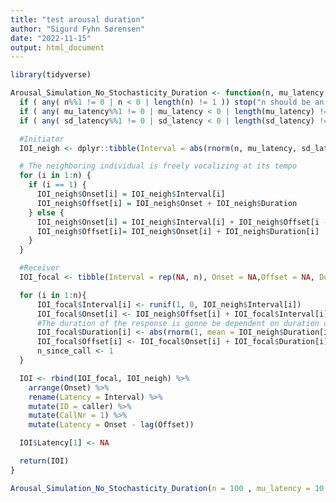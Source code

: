 ```yaml
---
title: "test arousal duration"
author: "Sigurd Fyhn Sørensen"
date: "2022-11-15"
output: html_document
---
```


```r
library(tidyverse)
```

```r
Arousal_Simulation_No_Stochasticity_Duration <- function(n, mu_latency, sd_latency, mu_duration ,sd_duration){
  if ( any( n%%1 != 0 | n < 0 | length(n) != 1 )) stop("n should be an integer between 1:Infinity")
  if ( any( mu_latency%%1 != 0 | mu_latency < 0 | length(mu_latency) != 1)) stop("mu_latency should be numeric and between 1:Infinity")
  if ( any( sd_latency%%1 != 0 | sd_latency < 0 | length(sd_latency) != 1)) stop("sd_latency should be numeric and between 1:Infinity")

  #Initiator
  IOI_neigh <- dplyr::tibble(Interval = abs(rnorm(n, mu_latency, sd_latency)), Onset = NA, Offset = NA, Duration = abs(rnorm(n = n, mean = mu_duration, sd = sd_duration)) , caller = "Initiator")

  # The neighboring individual is freely vocalizing at its tempo
  for (i in 1:n) {
    if (i == 1) {
      IOI_neigh$Onset[i] = IOI_neigh$Interval[i]
      IOI_neigh$Offset[i] = IOI_neigh$Onset + IOI_neigh$Duration
    } else {
      IOI_neigh$Onset[i] = IOI_neigh$Interval[i] + IOI_neigh$Offset[i - 1]
      IOI_neigh$Offset[i]= IOI_neigh$Onset[i] + IOI_neigh$Duration[i]
    }
  }

  #Receiver
  IOI_focal <- tibble(Interval = rep(NA, n), Onset = NA,Offset = NA, Duration = NA, caller = "Responder") # The focal individual is yet undetermined

  for (i in 1:n){
      IOI_focal$Interval[i] <- runif(1, 0, IOI_neigh$Interval[i])
      IOI_focal$Onset[i] <- IOI_neigh$Offset[i] + IOI_focal$Interval[i]
      #The duration of the response is gonne be dependent on duration of the call it is responding to.
      IOI_focal$Duration[i] <- abs(rnorm(1, mean = IOI_neigh$Duration[i], sd = IOI_neigh$Duration[i]/10))
      IOI_focal$Offset[i] <- IOI_focal$Onset[i] + IOI_focal$Duration[i]
      n_since_call <- 1
  }

  IOI <- rbind(IOI_focal, IOI_neigh) %>%
    arrange(Onset) %>%
    rename(Latency = Interval) %>%
    mutate(ID = caller) %>%
    mutate(CallNr = 1) %>% 
    mutate(Latency = Onset - lag(Offset))

  IOI$Latency[1] <- NA

  return(IOI)
}

Arousal_Simulation_No_Stochasticity_Duration(n = 100 , mu_latency = 10, sd_latency = 2, mu_duration = 20, sd_duration = 5)
  


```

